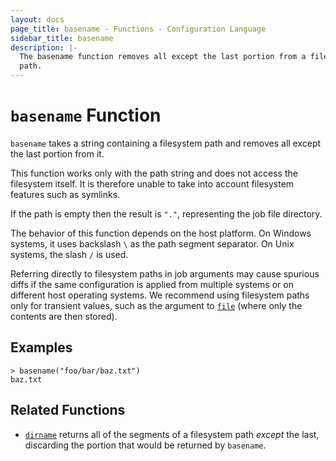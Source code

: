 ```yaml
---
layout: docs
page_title: basename - Functions - Configuration Language
sidebar_title: basename
description: |-
  The basename function removes all except the last portion from a filesystem
  path.
---
```


# `basename` Function

`basename` takes a string containing a filesystem path and removes all except
the last portion from it.

This function works only with the path string and does not access the
filesystem itself. It is therefore unable to take into account filesystem
features such as symlinks.

If the path is empty then the result is `"."`, representing the job file directory.

The behavior of this function depends on the host platform. On Windows systems,
it uses backslash `\` as the path segment separator. On Unix systems, the slash
`/` is used.

Referring directly to filesystem paths in job arguments may cause
spurious diffs if the same configuration is applied from multiple systems or on
different host operating systems. We recommend using filesystem paths only
for transient values, such as the argument to [`file`](/docs/job-specification/hcl2/functions/file) (where
only the contents are then stored).

## Examples

```shell-session
> basename("foo/bar/baz.txt")
baz.txt
```

## Related Functions

- [`dirname`](/docs/job-specification/hcl2/functions/file/dirname) returns all of the segments of a filesystem path
  _except_ the last, discarding the portion that would be returned by
  `basename`.
